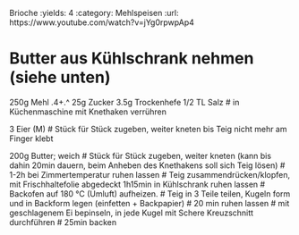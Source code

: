 Brioche
:yields: 4
:category: Mehlspeisen
:url: https://www.youtube.com/watch?v=jYg0rpwpAp4

# Butter aus Kühlschrank nehmen (siehe unten)
250g Mehl .4+.^
25g Zucker
3.5g Trockenhefe
1/2 TL Salz
# in Küchenmaschine mit Knethaken verrühren

3 Eier (M)
# Stück für Stück zugeben, weiter kneten bis Teig nicht mehr am Finger klebt

200g Butter; weich
# Stück für Stück zugeben, weiter kneten (kann bis dahin 20min dauern, beim Anheben des Knethakens soll sich Teig lösen)
# 1-2h bei Zimmertemperatur ruhen lassen
# Teig zusammendrücken/klopfen, mit Frischhaltefolie abgedeckt 1h15min in Kühlschrank ruhen lassen
# Backofen auf 180 °C (Umluft) aufheizen.
# Teig in 3 Teile teilen, Kugeln form und in Backform legen (einfetten + Backpapier)
# 20 min ruhen lassen
# mit geschlagenem Ei bepinseln, in jede Kugel mit Schere Kreuzschnitt durchführen
# 25min backen
